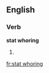 
==English==

===Verb===
'''stat whoring'''

# {{present participle of|[[stat whore]]}}

[[fr:stat whoring]]